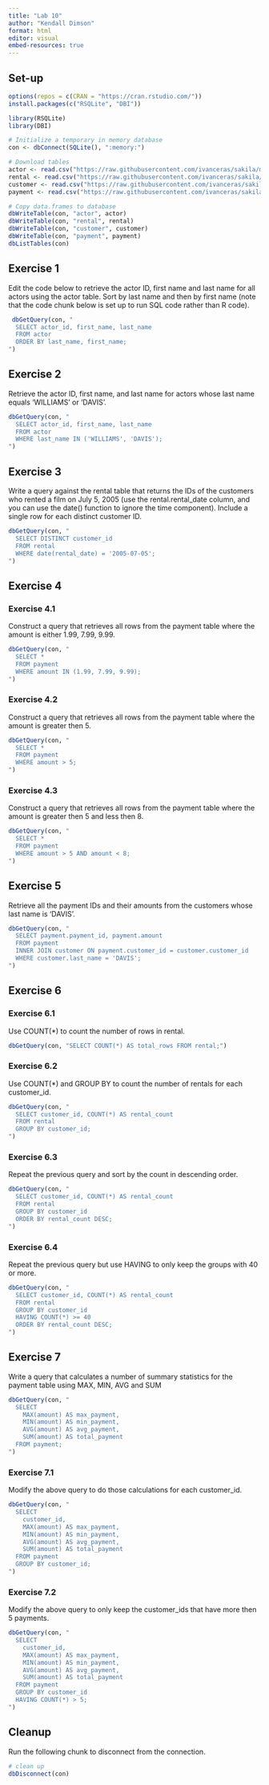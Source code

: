 ```yaml
---
title: "Lab 10"
author: "Kendall Dimson"
format: html
editor: visual
embed-resources: true
---
```


## Set-up

```r
options(repos = c(CRAN = "https://cran.rstudio.com/"))
install.packages(c("RSQLite", "DBI"))

library(RSQLite)
library(DBI)

# Initialize a temporary in memory database
con <- dbConnect(SQLite(), ":memory:")

# Download tables
actor <- read.csv("https://raw.githubusercontent.com/ivanceras/sakila/master/csv-sakila-db/actor.csv")
rental <- read.csv("https://raw.githubusercontent.com/ivanceras/sakila/master/csv-sakila-db/rental.csv")
customer <- read.csv("https://raw.githubusercontent.com/ivanceras/sakila/master/csv-sakila-db/customer.csv")
payment <- read.csv("https://raw.githubusercontent.com/ivanceras/sakila/master/csv-sakila-db/payment_p2007_01.csv")

# Copy data.frames to database
dbWriteTable(con, "actor", actor)
dbWriteTable(con, "rental", rental)
dbWriteTable(con, "customer", customer)
dbWriteTable(con, "payment", payment)
dbListTables(con)
```

## Exercise 1

Edit the code below to retrieve the actor ID, first name and last name for all actors using the actor table. Sort by last name and then by first name (note that the code chunk below is set up to run SQL code rather than R code).

```r
 dbGetQuery(con, "
  SELECT actor_id, first_name, last_name
  FROM actor
  ORDER BY last_name, first_name;
")
```

## Exercise 2

Retrieve the actor ID, first name, and last name for actors whose last name equals ‘WILLIAMS’ or ‘DAVIS’.

```r
dbGetQuery(con, "
  SELECT actor_id, first_name, last_name
  FROM actor
  WHERE last_name IN ('WILLIAMS', 'DAVIS');
")
```

## Exercise 3

Write a query against the rental table that returns the IDs of the customers who rented a film on July 5, 2005 (use the rental.rental_date column, and you can use the date() function to ignore the time component). Include a single row for each distinct customer ID.

```r
dbGetQuery(con, "
  SELECT DISTINCT customer_id
  FROM rental
  WHERE date(rental_date) = '2005-07-05';
")
```

## Exercise 4

### Exercise 4.1

Construct a query that retrieves all rows from the payment table where the amount is either 1.99, 7.99, 9.99.

```r
dbGetQuery(con, "
  SELECT *
  FROM payment
  WHERE amount IN (1.99, 7.99, 9.99);
")
```

### Exercise 4.2

Construct a query that retrieves all rows from the payment table where the amount is greater then 5.

```r
dbGetQuery(con, "
  SELECT *
  FROM payment
  WHERE amount > 5;
")
```

### Exercise 4.3

Construct a query that retrieves all rows from the payment table where the amount is greater then 5 and less then 8.

```r
dbGetQuery(con, "
  SELECT *
  FROM payment
  WHERE amount > 5 AND amount < 8;
")
```

## Exercise 5

Retrieve all the payment IDs and their amounts from the customers whose last name is ‘DAVIS’.

```r
dbGetQuery(con, "
  SELECT payment.payment_id, payment.amount
  FROM payment
  INNER JOIN customer ON payment.customer_id = customer.customer_id
  WHERE customer.last_name = 'DAVIS';
")
```

## Exercise 6

### Exercise 6.1

Use COUNT(\*) to count the number of rows in rental.
```r
dbGetQuery(con, "SELECT COUNT(*) AS total_rows FROM rental;")
```


### Exercise 6.2

Use COUNT(\*) and GROUP BY to count the number of rentals for each customer_id.
```r
dbGetQuery(con, "
  SELECT customer_id, COUNT(*) AS rental_count
  FROM rental
  GROUP BY customer_id;
")
```


### Exercise 6.3

Repeat the previous query and sort by the count in descending order.
```r
dbGetQuery(con, "
  SELECT customer_id, COUNT(*) AS rental_count
  FROM rental
  GROUP BY customer_id
  ORDER BY rental_count DESC;
")
```


### Exercise 6.4

Repeat the previous query but use HAVING to only keep the groups with 40 or more.
```r
dbGetQuery(con, "
  SELECT customer_id, COUNT(*) AS rental_count
  FROM rental
  GROUP BY customer_id
  HAVING COUNT(*) >= 40
  ORDER BY rental_count DESC;
")
```


## Exercise 7

Write a query that calculates a number of summary statistics for the payment table using MAX, MIN, AVG and SUM

```r
dbGetQuery(con, "
  SELECT 
    MAX(amount) AS max_payment,
    MIN(amount) AS min_payment,
    AVG(amount) AS avg_payment,
    SUM(amount) AS total_payment
  FROM payment;
")
```


### Exercise 7.1

Modify the above query to do those calculations for each customer_id.
```r
dbGetQuery(con, "
  SELECT 
    customer_id,
    MAX(amount) AS max_payment,
    MIN(amount) AS min_payment,
    AVG(amount) AS avg_payment,
    SUM(amount) AS total_payment
  FROM payment
  GROUP BY customer_id;
")
```

### Exercise 7.2

Modify the above query to only keep the customer_ids that have more then 5 payments.
```r
dbGetQuery(con, "
  SELECT 
    customer_id,
    MAX(amount) AS max_payment,
    MIN(amount) AS min_payment,
    AVG(amount) AS avg_payment,
    SUM(amount) AS total_payment
  FROM payment
  GROUP BY customer_id
  HAVING COUNT(*) > 5;
")
```

## Cleanup

Run the following chunk to disconnect from the connection.

```r
# clean up
dbDisconnect(con)
```
